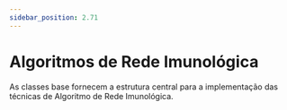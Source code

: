 ```yaml
---
sidebar_position: 2.71
---
```



# Algoritmos de Rede Imunológica

As classes base fornecem a estrutura central para a implementação das técnicas de Algoritmo de Rede Imunológica.

<DocCardList />